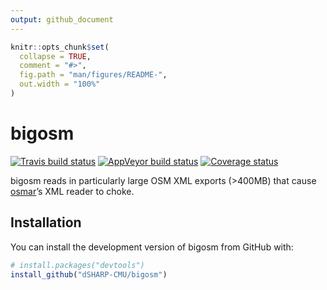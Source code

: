 ```yaml
---
output: github_document
---
```


<!-- README.md is generated from README.Rmd. Please edit that file -->

```r
knitr::opts_chunk$set(
  collapse = TRUE,
  comment = "#>",
  fig.path = "man/figures/README-",
  out.width = "100%"
)
```
# bigosm

[![Travis build status](https://travis-ci.org/mdlincoln/bigosm.svg?branch=master)](https://travis-ci.org/mdlincoln/bigosm)
[![AppVeyor build status](https://ci.appveyor.com/api/projects/status/github/mdlincoln/bigosm?branch=master&svg=true)](https://ci.appveyor.com/project/mdlincoln/bigosm)
[![Coverage status](https://codecov.io/gh/mdlincoln/bigosm/branch/master/graph/badge.svg)](https://codecov.io/github/mdlincoln/bigosm?branch=master)

bigosm reads in particularly large OSM XML exports (>400MB) that cause [osmar]'s XML reader to choke.

## Installation

You can install the development version of bigosm from GitHub with:

```r
# install.packages("devtools")
install_github("dSHARP-CMU/bigosm")
```

[osmar]: https://cran.r-project.org/package=osmar

